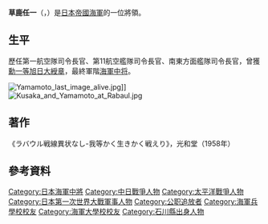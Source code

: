 {{Unreferenced|time=2020-12-13T03:25:25+00:00}}
{{Infobox Military Person|name=草鹿任一|lived={{birth date|1888|12|7}}－{{death date and age|1972|8|24}}|placeofbirth=[[日本|日本]] [[石川县|石川县]][[加賀市|加賀市]][[大聖寺町|大聖寺町]]|placeofdeath=[[日本|日本]][[神奈川縣|神奈川縣]][[镰仓市|鎌倉市]]（84歲）|image=[[File:Jinichi_Kusaka.jpg|220px]]|caption=|allegiance={{flagicon|Japan}} [[大日本帝国|大日本帝国]]|branch=[[File:Naval_Ensign_of_Japan.svg|27px]] [[大日本帝國海軍|大日本帝國海軍]]|serviceyears=1910年–1947年|rank=[[少将|海軍中將]]|laterwork=軍恩連盟全国連合会名誉会長<br/>海軍拉包爾方面会会長}}

'''草鹿任一'''（{{jpn|j=草鹿任一|hg=くさかじんいち}}，{{bd|1888年|12月17日|1972年|8月24日}}）是[[大日本帝國海軍|日本帝國海軍]]的一位將領。

==生平==
歷任第一航空隊司令長官、第11航空艦隊司令長官、南東方面艦隊司令長官，曾獲[[勳一等旭日大綬章|勳一等旭日大綬章]]，最終軍階[[海军中将|海軍中将]]。

[[Image:Yamamoto_last_image_alive.jpg|thumb]]]]
[[File:Kusaka_and_Yamamoto_at_Rabaul.jpg|thumb]]

== 著作 ==
《ラバウル戦線異状なし-我等かく生きかく戦えり》，光和堂（1958年）

== 參考資料 ==
{{Reflist|2}}

{{Authority control}}
{{DEFAULTSORT:Kusaka, Jinichi}}
[[Category:日本海軍中將|Category:日本海軍中將]]
[[Category:中日戰爭人物|Category:中日戰爭人物]]
[[Category:太平洋戰爭人物|Category:太平洋戰爭人物]]
[[Category:日本第一次世界大戰軍事人物|Category:日本第一次世界大戰軍事人物]]
[[Category:公职追放者|Category:公职追放者]]
[[Category:海軍兵學校校友|Category:海軍兵學校校友]]
[[Category:海軍大學校校友|Category:海軍大學校校友]]
[[Category:石川縣出身人物|Category:石川縣出身人物]]
